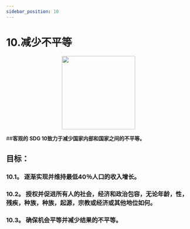 ```yaml
---
sidebar_position: 10
---
```

# 10.减少不平等
<p align="center"><img src="https://www.un.org/sustainabledevelopment/wp-content/uploads/2019/08/E-Goal-10-1024x1024.png" width="200" height="200"/></p>

##**客观的**
**SDG 10致力于减少国家内部和国家之间的不平等。**

 ## 目标： 
    
 ### 10.1。 逐渐实现并维持最低40％人口的收入增长。 

 ### 10.2。 授权并促进所有人的社会，经济和政治包容，无论年龄，性，残疾，种族，种族，起源，宗教或经济或其他地位如何。 

 ### 10.3。 确保机会平等并减少结果的不平等。